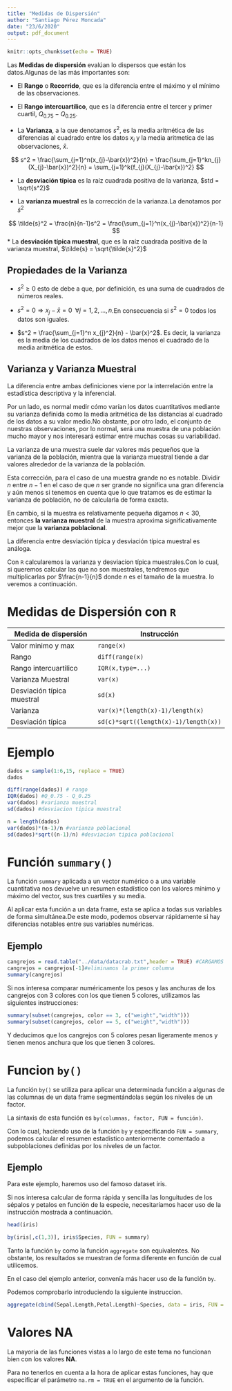 ```yaml
---
title: "Medidas de Dispersión"
author: "Santiago Pérez Moncada"
date: "23/6/2020"
output: pdf_document
---
```


```r
knitr::opts_chunk$set(echo = TRUE)
```

Las **Medidas de dispersión** evalúan lo dispersos que están los datos.Algunas de las más importantes son:

*   El **Rango** o **Recorrido**, que es la diferencia entre el máximo y el mínimo de las        observaciones.

*   El **Rango intercuartílico**, que es la diferencia entre el tercer y primer cuartil,
    $Q_{0.75} - Q_{0.25}$.
    
*   La **Varianza**, a la que denotamos $s^2$, es la media aritmética de las diferencias al     cuadrado entre los datos $x_{i}$ y la media aritmetica de las observaciones,               $\bar{x}$.

$$
s^2 = \frac{\sum_{j=1}^n(x_{j}-\bar{x})^2}{n} = \frac{\sum_{j=1}^kn_{j}(X_{j}-\bar{x})^2}{n} = \sum_{j=1}^k{f_{j}(X_{j}-\bar{x})^2}
$$

* La **desviación típica** es la raíz cuadrada positiva de la varianza, $std = \sqrt{s^2}$

* La **varianza muestral** es la corrección de la varianza.La denotamos por $\tilde{s}^2$

$$
\tilde{s}^2 = \frac{n}{n-1}s^2 = \frac{\sum_{j=1}^n(x_{j}-\bar{x})^2}{n-1}
$$
* La **desviación típica muestral**, que es la raíz cuadrada positiva de la varianza muestral, $\tilde{s} = \sqrt{\tilde{s}^2}$

## Propiedades de la Varianza

* $s^2 \geq 0$ esto de debe a que, por definición, es una suma de cuadrados de números reales.

* $s^2 = 0 \Rightarrow x_{j}-\bar{x} = 0 \;\; \forall j = 1,2,...,n$.En consecuencia si $s^2 = 0$ todos los datos son iguales.

*   $s^2 = \frac{\sum_{j=1}^n x_{j}^2}{n} - \bar{x}^2$. Es decir, la varianza es la media de los cuadrados de los datos menos el cuadrado de la media aritmética de estos.

## Varianza y Varianza Muestral

La diferencia entre ambas definiciones viene por la interrelación entre la estadística descriptiva y la inferencial.

Por un lado, es normal medir cómo varían los datos cuantitativos mediante su varianza definida como la media aritmética de las distancias al cuadrado de los datos a su valor medio.No obstante, por otro lado, el conjunto de nuestras observaciones, por lo normal, será una muestra de una población mucho mayor y nos interesará estimar entre muchas cosas su variabilidad.

La varianza de una muestra suele dar valores más pequeños que la varianza de la población, mientra que la varianza muestral tiende a dar valores alrededor de la varianza de la población.

Esta corrección, para el caso de una muestra grande no es notable. Dividir $n$ entre $n-1$ en el caso de que $n$ ser grande no significa una gran diferencia y aún menos si tenemos en cuenta que lo que tratamos es de estimar la varianza de población, no de calcularla de forma exacta.

En cambio, si la muestra es relativamente pequeña digamos $n<30$, entonces **la varianza muestral** de la muestra aproxima significativamente mejor que la **varianza poblacional**.

La diferencia entre desviación típica y desviación típica muestral es análoga.

Con `R` calcularemos la varianza y desviacion típica muestrales.Con lo cual, si queremos calcular las que no son muestrales, tendremos que multiplicarlas por $\frac{n-1}{n}$ donde $n$ es el tamaño de la muestra. lo veremos a continuación.

# Medidas de Dispersión con `R`

|   Medida de dispersión    |    Instrucción   |
|---------------------------|------------------|
|Valor minimo y max         |`range(x)`        |
|Rango                      |`diff(range(x)`   |
|Rango intercuartilico      |`IQR(x,type=...)` |
|Varianza Muestral          |`var(x)`          |
|Desviación típica muestral |`sd(x)`           |
|Varianza                   |`var(x)*(length(x)-1)/length(x)`|
|Desviación típica          |`sd(c)*sqrt((length(x)-1)/length(x))`|

# Ejemplo


```r

dados = sample(1:6,15, replace = TRUE)
dados

diff(range(dados)) # rango
IQR(dados) #Q_0.75 - Q_0.25 
var(dados) #varianza muestral
sd(dados) #desviacion tipica muestral

n = length(dados)
var(dados)*(n-1)/n #varianza poblacional
sd(dados)*sqrt((n-1)/n) #desviacion tipica poblacional
```


# Función `summary()`

La función `summary` aplicada a un vector numérico o a una variable cuantitativa nos devuelve un resumen estadístico con los valores mínimo y máximo del vector, sus tres cuartiles y su media.

Al aplicar esta función a un data frame, esta se aplica a todas sus variables de forma simultánea.De este modo, podemos observar rápidamente si hay diferencias notables entre sus variables numéricas.

## Ejemplo

```r
cangrejos = read.table("../data/datacrab.txt",header = TRUE) #CARGAMOS DATOS
cangrejos = cangrejos[-1]#eliminamos la primer columna
summary(cangrejos)
```

Si nos interesa comparar numéricamente los pesos y las anchuras de los cangrejos con 3 colores con los que tienen 5 colores, utilizamos las siguientes instrucciones:

```r
summary(subset(cangrejos, color == 3, c("weight","width")))
summary(subset(cangrejos, color == 5, c("weight","width")))
```

Y deducimos que los cangrejos con 5 colores pesan ligeramente menos y tienen menos anchura que los que tienen 3 colores.


# Funcion `by()`

La función `by()` se utiliza para aplicar una determinada función a algunas de las columnas de un data frame segmentándolas según los niveles de un factor.

La sintaxis de esta función es `by(columnas, factor, FUN = función)`.

Con lo cual, haciendo uso de la función `by` y especificando `FUN = summary`, podemos calcular el resumen estadistico anteriormente comentado a subpoblaciones definidas por los niveles de un factor.


## Ejemplo 

Para este ejemplo, haremos uso del famoso dataset iris.

Si nos interesa calcular de forma rápida y sencilla las longuitudes de los sépalos y petalos en función de la especie, necesitaríamos hacer uso de la instrucción mostrada a continuación.

```r
head(iris)

by(iris[,c(1,3)], iris$Species, FUN = summary)

```

Tanto la función `by` como la función `aggregate` son equivalentes. No obstante, los resultados se muestran de forma diferente en función de cual utilicemos.

En el caso del ejemplo anterior, convenía más hacer uso de la función `by`.

Podemos comprobarlo introduciendo la siguiente instruccion.

```r
aggregate(cbind(Sepal.Length,Petal.Length)~Species, data = iris, FUN = summary)
```

# Valores NA

La mayoria de las funciones vistas a lo largo de este tema no funcionan bien con los valores **NA**.

Para no tenerlos en cuenta a la hora de aplicar estas funciones, hay que especificar el parámetro `na.rm = TRUE` en el argumento de la función.

